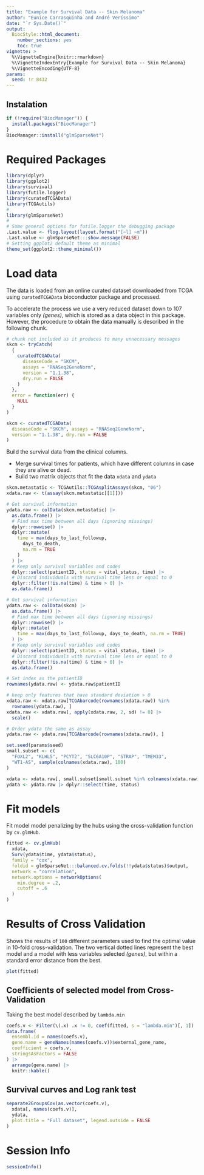 ```yaml
---
title: "Example for Survival Data -- Skin Melanoma"
author: "Eunice Carrasquinha and André Veríssimo"
date: "`r Sys.Date()`"
output: 
  BiocStyle::html_document:
    number_sections: yes
    toc: true
vignette: >
  %\VignetteEngine{knitr::rmarkdown}
  %\VignetteIndexEntry{Example for Survival Data -- Skin Melanoma}
  %\VignetteEncoding{UTF-8}
params:
  seed: !r 8432
--- 
```


## Instalation

```r
if (!require("BiocManager")) {
  install.packages("BiocManager")
}
BiocManager::install("glmSparseNet")
```

# Required Packages

```r
library(dplyr)
library(ggplot2)
library(survival)
library(futile.logger)
library(curatedTCGAData)
library(TCGAutils)
#
library(glmSparseNet)
#
# Some general options for futile.logger the debugging package
.Last.value <- flog.layout(layout.format("[~l] ~m"))
.Last.value <- glmSparseNet:::show.message(FALSE)
# Setting ggplot2 default theme as minimal
theme_set(ggplot2::theme_minimal())
```

# Load data

The data is loaded from an online curated dataset downloaded from TCGA using 
`curatedTCGAData` bioconductor package and processed.

To accelerate the process we use a very reduced dataset down to 107 variables 
only *(genes)*, which is stored as a data object in this package. However, the 
procedure to obtain the data manually is described in the following chunk.

```r
# chunk not included as it produces to many unnecessary messages
skcm <- tryCatch(
  {
    curatedTCGAData(
      diseaseCode = "SKCM",
      assays = "RNASeq2GeneNorm",
      version = "1.1.38",
      dry.run = FALSE
    )
  },
  error = function(err) {
    NULL
  }
)
```

```r
skcm <- curatedTCGAData(
  diseaseCode = "SKCM", assays = "RNASeq2GeneNorm",
  version = "1.1.38", dry.run = FALSE
)
```


Build the survival data from the clinical columns.

* Merge survival times for patients, which have different columns in case they 
are alive or dead.
* Build two matrix objects that fit the data `xdata` and `ydata`

```r
skcm.metastatic <- TCGAutils::TCGAsplitAssays(skcm, "06")
xdata.raw <- t(assay(skcm.metastatic[[1]]))

# Get survival information
ydata.raw <- colData(skcm.metastatic) |>
  as.data.frame() |>
  # Find max time between all days (ignoring missings)
  dplyr::rowwise() |>
  dplyr::mutate(
    time = max(days_to_last_followup,
      days_to_death,
      na.rm = TRUE
    )
  ) |>
  # Keep only survival variables and codes
  dplyr::select(patientID, status = vital_status, time) |>
  # Discard individuals with survival time less or equal to 0
  dplyr::filter(!is.na(time) & time > 0) |>
  as.data.frame()

# Get survival information
ydata.raw <- colData(skcm) |>
  as.data.frame() |>
  # Find max time between all days (ignoring missings)
  dplyr::rowwise() |>
  dplyr::mutate(
    time = max(days_to_last_followup, days_to_death, na.rm = TRUE)
  ) |>
  # Keep only survival variables and codes
  dplyr::select(patientID, status = vital_status, time) |>
  # Discard individuals with survival time less or equal to 0
  dplyr::filter(!is.na(time) & time > 0) |>
  as.data.frame()

# Set index as the patientID
rownames(ydata.raw) <- ydata.raw$patientID

# keep only features that have standard deviation > 0
xdata.raw <- xdata.raw[TCGAbarcode(rownames(xdata.raw)) %in%
  rownames(ydata.raw), ]
xdata.raw <- xdata.raw[, apply(xdata.raw, 2, sd) != 0] |>
  scale()

# Order ydata the same as assay
ydata.raw <- ydata.raw[TCGAbarcode(rownames(xdata.raw)), ]

set.seed(params$seed)
small.subset <- c(
  "FOXL2", "KLHL5", "PCYT2", "SLC6A10P", "STRAP", "TMEM33",
  "WT1-AS", sample(colnames(xdata.raw), 100)
)

xdata <- xdata.raw[, small.subset[small.subset %in% colnames(xdata.raw)]]
ydata <- ydata.raw |> dplyr::select(time, status)
```

# Fit models

Fit model model penalizing by the hubs using the cross-validation function by 
`cv.glmHub`.

```r
fitted <- cv.glmHub(
  xdata,
  Surv(ydata$time, ydata$status),
  family = "cox",
  foldid = glmSparseNet:::balanced.cv.folds(!!ydata$status)$output,
  network = "correlation",
  network.options = networkOptions(
    min.degree = .2,
    cutoff = .6
  )
)
```

# Results of Cross Validation

Shows the results of `100` different parameters used to find the optimal value 
in 10-fold cross-validation. The two vertical dotted lines represent the best 
model and a model with less variables selected *(genes)*, but within a standard
error distance from the best.

```r
plot(fitted)
```

## Coefficients of selected model from Cross-Validation

Taking the best model described by `lambda.min`

```r
coefs.v <- Filter(\(.x) .x != 0, coef(fitted, s = "lambda.min")[, 1])
data.frame(
  ensembl.id = names(coefs.v),
  gene.name = geneNames(names(coefs.v))$external_gene_name,
  coefficient = coefs.v,
  stringsAsFactors = FALSE
) |>
  arrange(gene.name) |>
  knitr::kable()
```

## Survival curves and Log rank test

```r
separate2GroupsCox(as.vector(coefs.v),
  xdata[, names(coefs.v)],
  ydata,
  plot.title = "Full dataset", legend.outside = FALSE
)
```

# Session Info

```r
sessionInfo()
```
